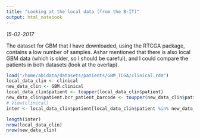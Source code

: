 ```yaml
---
title: "Looking at the local data (from the B-IT)"
output: html_notebook
---
```


*15-02-2017*

The dataset for GBM that I have downloaded, using the RTCGA package, contains a low number of samples. Ashar mentioned that there is also local GBM data (which is older, so I should be careful), and I could compare the patients in both datasets (look at the overlap).
```r
load("/home/abidata/datasets/patients/GBM_TCGA/clinical.rda")
local_data_clin <- clinical
new_data_clin <- GBM.clinical
local_data_clin$patient <- toupper(local_data_clin$patient)
new_data_clin$patient.bcr_patient_barcode <- toupper(new_data_clin$patient.bcr_patient_barcode)
# View(clinical)
inter <- local_data_clin$patient[local_data_clin$patient %in% new_data_clin$patient.bcr_patient_barcode]
```
```r
length(inter)
nrow(local_data_clin)
nrow(new_data_clin)
```
